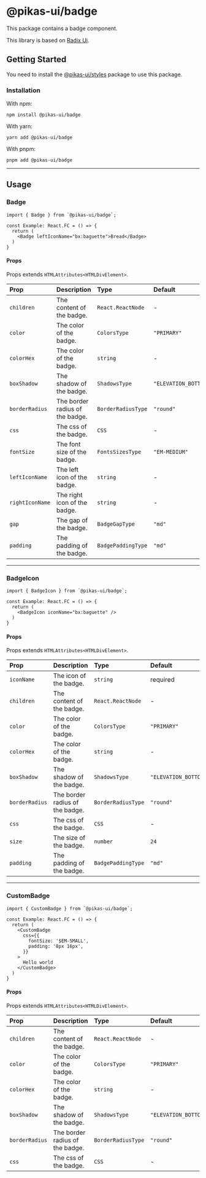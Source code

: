 

<NextSeo title="Badge" />

# @pikas-ui/badge

This package contains a badge component.

This library is based on [Radix Ui](https://www.radix-ui.com/).

## Getting Started

You need to install the <a href={stylesLink}>@pikas-ui/styles</a> package to use this package.

### Installation

With npm:

```
npm install @pikas-ui/badge
```

With yarn:

```
yarn add @pikas-ui/badge
```

With pnpm:

```
pnpm add @pikas-ui/badge
```

---

## Usage

### Badge

<BadgeExample />

```tsx
import { Badge } from `@pikas-ui/badge`;

const Example: React.FC = () => {
  return (
    <Badge leftIconName="bx:baguette">Bread</Badge>
  )
}
```

#### Props

Props extends `HTMLAttributes<HTMLDivElement>`.

| Prop            | Description                     | Type               | Default                |
| :-------------- | :------------------------------ | :----------------- | :--------------------- |
| `children`      | The content of the badge.       | `React.ReactNode`  | -                      |
| `color`         | The color of the badge.         | `ColorsType`       | `"PRIMARY"`            |
| `colorHex`      | The color of the badge.         | `string`           | -                      |
| `boxShadow`     | The shadow of the badge.        | `ShadowsType`      | `"ELEVATION_BOTTOM_1"` |
| `borderRadius`  | The border radius of the badge. | `BorderRadiusType` | `"round"`              |
| `css`           | The css of the badge.           | `CSS`              | -                      |
| `fontSize`      | The font size of the badge.     | `FontsSizesType`   | `"EM-MEDIUM"`          |
| `leftIconName`  | The left icon of the badge.     | `string`           | -                      |
| `rightIconName` | The right icon of the badge.    | `string`           | -                      |
| `gap`           | The gap of the badge.           | `BadgeGapType`     | `"md"`                 |
| `padding`       | The padding of the badge.       | `BadgePaddingType` | `"md"`                 |

---

### BadgeIcon

<BadgeIconExample />

```tsx
import { BadgeIcon } from `@pikas-ui/badge`;

const Example: React.FC = () => {
  return (
    <BadgeIcon iconName="bx:baguette" />
  )
}
```

#### Props

Props extends `HTMLAttributes<HTMLDivElement>`.

| Prop           | Description                     | Type               | Default                |
| :------------- | :------------------------------ | :----------------- | :--------------------- |
| `iconName`     | The icon of the badge.          | `string`           | required               |
| `children`     | The content of the badge.       | `React.ReactNode`  | -                      |
| `color`        | The color of the badge.         | `ColorsType`       | `"PRIMARY"`            |
| `colorHex`     | The color of the badge.         | `string`           | -                      |
| `boxShadow`    | The shadow of the badge.        | `ShadowsType`      | `"ELEVATION_BOTTOM_1"` |
| `borderRadius` | The border radius of the badge. | `BorderRadiusType` | `"round"`              |
| `css`          | The css of the badge.           | `CSS`              | -                      |
| `size`         | The size of the badge.          | `number`           | `24`                   |
| `padding`      | The padding of the badge.       | `BadgePaddingType` | `"md"`                 |

---

### CustomBadge

<CustomBadgeExample />

```tsx
import { CustomBadge } from `@pikas-ui/badge`;

const Example: React.FC = () => {
  return (
    <CustomBadge
      css={{
        fontSize: '$EM-SMALL',
        padding: '8px 16px',
      }}
    >
      Hello world
    </CustomBadge>
  )
}
```

#### Props

Props extends `HTMLAttributes<HTMLDivElement>`.

| Prop           | Description                     | Type               | Default                |
| :------------- | :------------------------------ | :----------------- | :--------------------- |
| `children`     | The content of the badge.       | `React.ReactNode`  | -                      |
| `color`        | The color of the badge.         | `ColorsType`       | `"PRIMARY"`            |
| `colorHex`     | The color of the badge.         | `string`           | -                      |
| `boxShadow`    | The shadow of the badge.        | `ShadowsType`      | `"ELEVATION_BOTTOM_1"` |
| `borderRadius` | The border radius of the badge. | `BorderRadiusType` | `"round"`              |
| `css`          | The css of the badge.           | `CSS`              | -                      |
